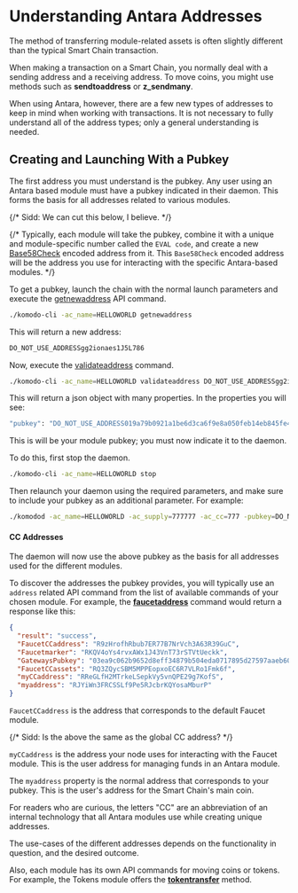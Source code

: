 # Understanding Antara Addresses

The method of transferring module-related assets is often slightly different than the typical Smart Chain transaction.

When making a transaction on a Smart Chain, you normally deal with a sending address and a receiving address. To move coins, you might use methods such as <b>sendtoaddress</b> or <b>z_sendmany</b>.

When using Antara, however, there are a few new types of addresses to keep in mind when working with transactions. It is not necessary to fully understand all of the address types; only a general understanding is needed.

## Creating and Launching With a Pubkey

The first address you must understand is the pubkey. Any user using an Antara based module must have a pubkey indicated in their daemon. This forms the basis for all addresses related to various modules.

{/* Sidd: We can cut this below, I believe. */}

{/* Typically, each module will take the pubkey, combine it with a unique and module-specific number called the `EVAL code`, and create a new [Base58Check](https://en.bitcoin.it/wiki/Base58Check_encoding) encoded address from it. This `Base58Check` encoded address will be the address you use for interacting with the specific Antara-based modules. */}

To get a pubkey, launch the chain with the normal launch parameters and execute the [getnewaddress](/smart-chains/api/wallet#getnewaddress) API command.

```bash
./komodo-cli -ac_name=HELLOWORLD getnewaddress
```

This will return a new address:

```bash
DO_NOT_USE_ADDRESSgg2ionaes1J5L786
```

Now, execute the [validateaddress](/smart-chains/api/util#validateaddress) command.

```bash
./komodo-cli -ac_name=HELLOWORLD validateaddress DO_NOT_USE_ADDRESSgg2ionaes1J5L786
```

This will return a json object with many properties. In the properties you will see:

```bash
"pubkey": "DO_NOT_USE_ADDRESS019a79b0921a1be6d3ca6f9e8a050feb14eb845fe46b9d756"
```

This is will be your module pubkey; you must now indicate it to the daemon.

To do this, first stop the daemon.

```bash
./komodo-cli -ac_name=HELLOWORLD stop
```

Then relaunch your daemon using the required parameters, and make sure to include your pubkey as an additional parameter. For example:

```bash
./komodod -ac_name=HELLOWORLD -ac_supply=777777 -ac_cc=777 -pubkey=DO_NOT_USE_ADDRESS019a79b0921a1be6d3ca6f9e8a050feb14eb845fe46b9d756
```

#### CC Addresses

The daemon will now use the above pubkey as the basis for all addresses used for the different modules.

To discover the addresses the pubkey provides, you will typically use an `address` related API command from the list of available commands of your chosen module. For example, the [<b>faucetaddress</b>](/antara/api/faucet/#faucetaddress) command would return a response like this:

```json
{
  "result": "success",
  "FaucetCCaddress": "R9zHrofhRbub7ER77B7NrVch3A63R39GuC",
  "Faucetmarker": "RKQV4oYs4rvxAWx1J43VnT73rSTVtUeckk",
  "GatewaysPubkey": "03ea9c062b9652d8eff34879b504eda0717895d27597aaeb60347d65eed96ccb40",
  "FaucetCCassets": "RQ3ZQycSBM5MPPEopxoEC6R7VLRo1Fmk6f",
  "myCCaddress": "RReGLfH2MTrkeLSepkVy5vnQPE29g7KofS",
  "myaddress": "RJYiWn3FRCSSLf9Pe5RJcbrKQYosaMburP"
}
```

`FaucetCCaddress` is the address that corresponds to the default Faucet module.

{/* Sidd: Is the above the same as the global CC address? */}

`myCCaddress` is the address your node uses for interacting with the Faucet module. This is the user address for managing funds in an Antara module.

The `myaddress` property is the normal address that corresponds to your pubkey. This is the user's address for the Smart Chain's main coin.

<Note>

For readers who are curious, the letters "CC" are an abbreviation of an internal technology that all Antara modules use while creating unique addresses.

</Note>

The use-cases of the different addresses depends on the functionality in question, and the desired outcome.

Also, each module has its own API commands for moving coins or tokens. For example, the Tokens module offers the [<b>tokentransfer</b>](/antara/api/tokens/#tokentransfer) method.
